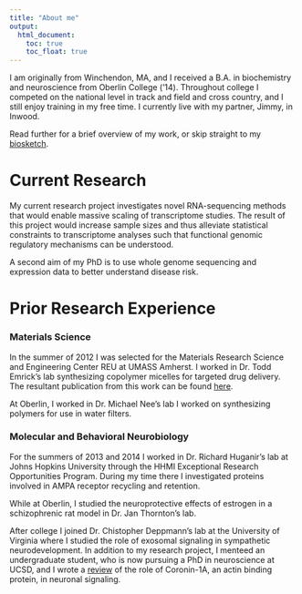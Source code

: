 ```yaml
---
title: "About me"
output: 
  html_document:
    toc: true
    toc_float: true
---
```


I am originally from Winchendon, MA, and I received a B.A. in biochemistry and neuroscience from Oberlin College ('14). Throughout college I competed on the national level in track and field and cross country, and I still enjoy training in my free time.
I currently live with my partner, Jimmy, in Inwood.

Read further for a brief overview of my work, or skip straight to my [biosketch](biosketch/biosketch_102419_MM.pdf).

# Current Research

My current research project investigates novel RNA-sequencing methods that would enable massive scaling of transcriptome studies. The result of this project would increase sample sizes and thus alleviate statistical constraints to transcriptome analyses such that functional genomic regulatory mechanisms can be understood.

A second aim of my PhD is to use whole genome sequencing and expression data to better understand disease risk.

# Prior Research Experience

### Materials Science

In the summer of 2012 I was selected for the Materials Research Science and Engineering Center REU at UMASS Amherst. I worked in Dr. Todd Emrick's lab synthesizing copolymer micelles for targeted drug delivery. The resultant publication from this work can be found [here](https://www.ncbi.nlm.nih.gov/pubmed/23742055).

At Oberlin, I worked in Dr. Michael Nee's lab I worked on synthesizing polymers for use in water filters.

### Molecular and Behavioral Neurobiology

For the summers of 2013 and 2014 I worked in Dr. Richard Huganir's lab at Johns Hopkins University through the HHMI Exceptional Research Opportunities Program. During my time there I investigated proteins involved in AMPA receptor recycling and retention.

While at Oberlin, I studied the neuroprotective effects of estrogen in a schizophrenic rat model in Dr. Jan Thornton's lab.

After college I joined Dr. Chistopher Deppmann's lab at the University of Virginia where I studied the role of exosomal signaling in sympathetic neurodevelopment. In addition to my research project, I menteed an undergraduate student, who is now pursuing a PhD in neuroscience at UCSD, and I wrote a [review](https://www.ncbi.nlm.nih.gov/pubmed/28215292) of the role of Coronin-1A, an actin binding protein, in neuronal signaling.






